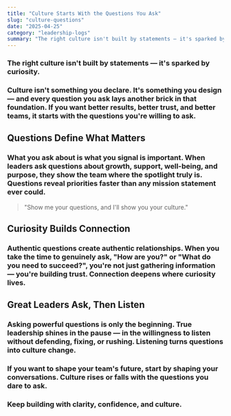 ```yaml
---
title: "Culture Starts With the Questions You Ask"
slug: "culture-questions"
date: "2025-04-25"
category: "leadership-logs"
summary: "The right culture isn't built by statements — it's sparked by curiosity."
---
```


<h3 className="italic text-center mb-12">
  The right culture isn't built by statements — it's sparked by curiosity.
</h3>

<h3 className="mb-8">
  Culture isn't something you declare. It's something you design — and every question you ask lays another brick in that foundation. If you want better results, better trust, and better teams, it starts with the questions you're willing to ask.
</h3>

## Questions Define What Matters

<h3 className="mb-8">
  What you ask about is what you signal is important. When leaders ask questions about growth, support, well-being, and purpose, they show the team where the spotlight truly is. Questions reveal priorities faster than any mission statement ever could.
</h3>

<blockquote className="border-l-4 border-yellow-500 pl-4 italic text-xl mb-8">
  "Show me your questions, and I'll show you your culture."
</blockquote>

## Curiosity Builds Connection

<h3 className="mb-8">
  Authentic questions create authentic relationships. When you take the time to genuinely ask, "How are you?" or "What do you need to succeed?", you're not just gathering information — you're building trust. Connection deepens where curiosity lives.
</h3>

## Great Leaders Ask, Then Listen

<h3 className="mb-8">
  Asking powerful questions is only the beginning. True leadership shines in the pause — in the willingness to listen without defending, fixing, or rushing. Listening turns questions into culture change.
</h3>

<h3 className="font-semibold mt-12">
  If you want to shape your team's future, start by shaping your conversations. Culture rises or falls with the questions you dare to ask.
</h3>

<h3 className="text-center text-md text-gray-700 mt-16">
  Keep building with clarity, confidence, and culture.
</h3>
